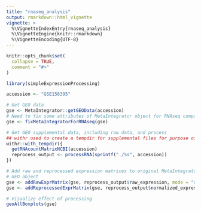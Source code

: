 ```yaml
---
title: "rnaseq_analysis"
output: rmarkdown::html_vignette
vignette: >
  %\VignetteIndexEntry{rnaseq_analysis}
  %\VignetteEngine{knitr::rmarkdown}
  %\VignetteEncoding{UTF-8}
---
```


```r
knitr::opts_chunk$set(
  collapse = TRUE,
  comment = "#>"
)
```

```r
library(simpleExpressionProcessing)
```

```r
accession <- "GSE158395"

# Get GEO data
gse <- MetaIntegrator::getGEOData(accession)
# Need to fix some attributes of MetaIntegrator object for RNAseq compatibility
gse <- fixMetaIntegratorForRNAseq(gse) 

# Get GEO supplemental data, including raw data, and process
## withr used to create a tempdir for supplemental files for purpose of demo
withr::with_tempdir({
  getRNAcountMatrixNCBI(accession)
  reprocess_output <- processRNA(sprintf("./%s", accession))
})

# Add raw and reprocessed expression matrices to original MetaIntegrator
# GEO object
gse <- addRawExprMatrix(gse, reprocess_output$raw_expression, mode = "rnaseq")
gse <- addReprocessedExprMatrix(gse, reprocess_output$normalized_expression, mode = "rnaseq")

# Visualize effect of processing
geoAllBoxplots(gse)
```

